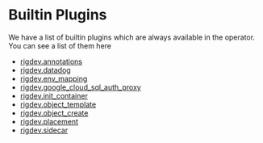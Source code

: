 # Builtin Plugins

We have a list of builtin plugins which are always available in the operator. You can see a list of them here
- [rigdev.annotations](builtin/annotations)
- [rigdev.datadog](builtin/datadog)
- [rigdev.env_mapping](builtin/env_mapping)
- [rigdev.google_cloud_sql_auth_proxy](builtin/google_cloud_sql_auth_proxy)
- [rigdev.init_container](builtin/init_container)
- [rigdev.object_template](builtin/object_template)
- [rigdev.object_create](builtin/object_create)
- [rigdev.placement](builtin/placement)
- [rigdev.sidecar](builtin/sidecar)
